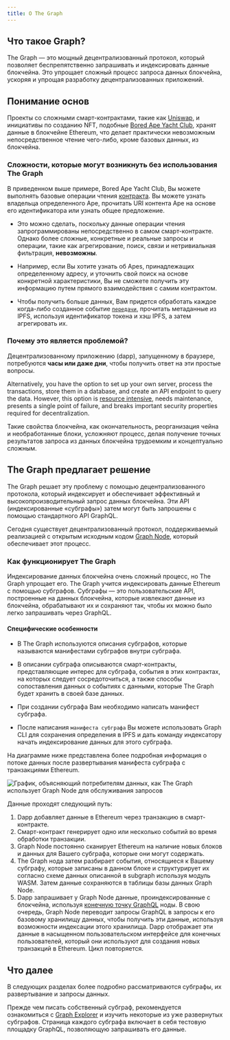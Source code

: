 ```yaml
---
title: О The Graph
---
```


## Что такое Graph?

The Graph — это мощный децентрализованный протокол, который позволяет беспрепятственно запрашивать и индексировать данные блокчейна. Это упрощает сложный процесс запроса данных блокчейна, ускоряя и упрощая разработку децентрализованных приложений.

## Понимание основ

Проекты со сложными смарт-контрактами, такие как [Uniswap](https://uniswap.org/), и инициативы по созданию NFT, подобные [Bored Ape Yacht Club](https://boredapeyachtclub.com/), хранят данные в блокчейне Ethereum, что делает практически невозможным непосредственное чтение чего-либо, кроме базовых данных, из блокчейна.

### Сложности, которые могут возникнуть без использования The Graph

В приведенном выше примере, Bored Ape Yacht Club, Вы можете выполнять базовые операции чтения [контракта](https://etherscan.io/address/0xbc4ca0eda7647a8ab7c2061c2e118a18a936f13d#code). Вы можете узнать владельца определенного Ape, прочитать URI контента Ape на основе его идентификатора или узнать общее предложение.

- Это можно сделать, поскольку данные операции чтения запрограммированы непосредственно в самом смарт-контракте. Однако более сложные, конкретные и реальные запросы и операции, такие как агрегирование, поиск, связи и нетривиальная фильтрация, **невозможны**.

- Например, если Вы хотите узнать об Apes, принадлежащих определенному адресу, и уточнить свой поиск на основе конкретной характеристики, Вы не сможете получить эту информацию путем прямого взаимодействия с самим контрактом.

- Чтобы получить больше данных, Вам придется обработать каждое когда-либо созданное событие [`передачи`](https://etherscan.io/address/0xbc4ca0eda7647a8ab7c2061c2e118a18a936f13d#code#L1746), прочитать метаданные из IPFS, используя идентификатор токена и хэш IPFS, а затем агрегировать их.

### Почему это является проблемой?

Децентрализованному приложению (dapp), запущенному в браузере, потребуются **часы или даже дни**, чтобы получить ответ на эти простые вопросы.

Alternatively, you have the option to set up your own server, process the transactions, store them in a database, and create an API endpoint to query the data. However, this option is [resource intensive](/resources/benefits/), needs maintenance, presents a single point of failure, and breaks important security properties required for decentralization.

Такие свойства блокчейна, как окончательность, реорганизация чейна и необработанные блоки, усложняют процесс, делая получение точных результатов запроса из данных блокчейна трудоемким и концептуально сложным.

## The Graph предлагает решение

The Graph решает эту проблему с помощью децентрализованного протокола, который индексирует и обеспечивает эффективный и высокопроизводительный запрос данных блокчейна. Эти API (индексированные «субграфы») затем могут быть запрошены с помощью стандартного API GraphQL.

Сегодня существует децентрализованный протокол, поддерживаемый реализацией с открытым исходным кодом [Graph Node](https://github.com/graphprotocol/graph-node), который обеспечивает этот процесс.

### Как функционирует The Graph

Индексирование данных блокчейна очень сложный процесс, но The Graph упрощает его. The Graph учится индексировать данные Ethereum с помощью субграфов. Субграфы — это пользовательские API, построенные на данных блокчейна, которые извлекают данные из блокчейна, обрабатывают их и сохраняют так, чтобы их можно было легко запрашивать через GraphQL.

#### Специфические особенности

- В The Graph используются описания субграфов, которые называются манифестами субграфов внутри субграфа.

- В описании субграфа описываются смарт-контракты, представляющие интерес для субграфа, события в этих контрактах, на которых следует сосредоточиться, а также способы сопоставления данных о событиях с данными, которые The Graph будет хранить в своей базе данных.

- При создании субграфа Вам необходимо написать манифест субграфа.

- После написания `манифеста субграфа` Вы можете использовать Graph CLI для сохранения определения в IPFS и дать команду индексатору начать индексирование данных для этого субграфа.

На диаграмме ниже представлена ​​более подробная информация о потоке данных после развертывания манифеста субграфа с транзакциями Ethereum.

![График, объясняющий потребителям данных, как The Graph использует Graph Node для обслуживания запросов](/img/graph-dataflow.png)

Данные проходят следующий путь:

1.  Dapp добавляет данные в Ethereum через транзакцию в смарт-контракте.
2.  Смарт-контракт генерирует одно или несколько событий во время обработки транзакции.
3.  Graph Node постоянно сканирует Ethereum на наличие новых блоков и данных для Вашего субграфа, которые они могут содержать.
4.  The Graph нода затем разбирает события, относящиеся к Вашему субграфу, которые записаны в данном блоке и структурирует их согласно схеме данных описанной в subgraph используя модуль WASM. Затем данные сохраняются в таблицы базы данных Graph Node.
5.  Dapp запрашивает у Graph Node данные, проиндексированные с блокчейна, используя [конечную точку GraphQL](https://graphql.org/learn/) ноды. В свою очередь, Graph Node переводит запросы GraphQL в запросы к его базовому хранилищу данных, чтобы получить эти данные, используя возможности индексации этого хранилища. Dapp отображает эти данные в насыщенном пользовательском интерфейсе для конечных пользователей, который они используют для создания новых транзакций в Ethereum. Цикл повторяется.

## Что далее

В следующих разделах более подробно рассматриваются субграфы, их развертывание и запросы данных.

Прежде чем писать собственный субграф, рекомендуется ознакомиться с [Graph Explorer](https://thegraph.com/explorer) и изучить некоторые из уже развернутых субграфов. Страница каждого субграфа включает в себя тестовую площадку GraphQL, позволяющую запрашивать его данные.
